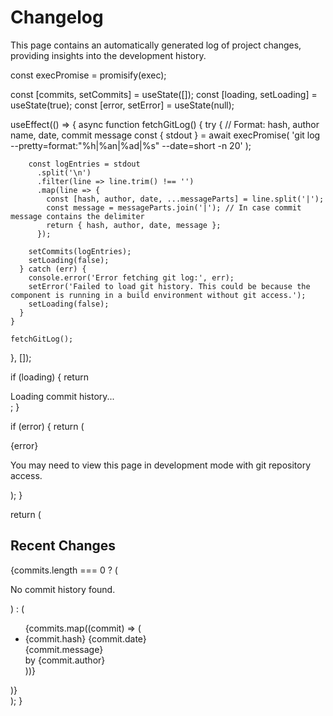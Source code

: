 # Changelog

This page contains an automatically generated log of project changes, providing insights into the development history.


const execPromise = promisify(exec);

  const [commits, setCommits] = useState([]);
  const [loading, setLoading] = useState(true);
  const [error, setError] = useState(null);

  useEffect(() => {
    async function fetchGitLog() {
      try {
        // Format: hash, author name, date, commit message
        const { stdout } = await execPromise(
          'git log --pretty=format:"%h|%an|%ad|%s" --date=short -n 20'
        );
        
        const logEntries = stdout
          .split('\n')
          .filter(line => line.trim() !== '')
          .map(line => {
            const [hash, author, date, ...messageParts] = line.split('|');
            const message = messageParts.join('|'); // In case commit message contains the delimiter
            return { hash, author, date, message };
          });
          
        setCommits(logEntries);
        setLoading(false);
      } catch (err) {
        console.error('Error fetching git log:', err);
        setError('Failed to load git history. This could be because the component is running in a build environment without git access.');
        setLoading(false);
      }
    }

    fetchGitLog();
  }, []);

  if (loading) {
    return <div>Loading commit history...</div>;
  }

  if (error) {
    return (
      <div className="error-message">
        <p>{error}</p>
        <p>You may need to view this page in development mode with git repository access.</p>
      </div>
    );
  }

  return (
    <div className="git-changelog">
      <h2>Recent Changes</h2>
      {commits.length === 0 ? (
        <p>No commit history found.</p>
      ) : (
        <ul className="commit-list">
          {commits.map((commit) => (
            <li key={commit.hash} className="commit-item">
              <div className="commit-header">
                <span className="commit-hash">{commit.hash}</span>
                <span className="commit-date">{commit.date}</span>
              </div>
              <div className="commit-message">{commit.message}</div>
              <div className="commit-author">by {commit.author}</div>
            </li>
          ))}
        </ul>
      )}
    </div>
  );
}

<style jsx>{`
  .git-changelog {
    margin: 2rem 0;
  }
  .commit-list {
    list-style: none;
    padding: 0;
  }
  .commit-item {
    padding: 1rem;
    border: 1px solid #eaeaea;
    margin-bottom: 1rem;
    border-radius: 4px;
  }
  .commit-header {
    display: flex;
    justify-content: space-between;
    margin-bottom: 0.5rem;
  }
  .commit-hash {
    font-family: monospace;
    color: #666;
  }
  .commit-date {
    color: #666;
  }
  .commit-message {
    font-weight: 500;
    margin-bottom: 0.5rem;
  }
  .commit-author {
    font-size: 0.9rem;
    color: #666;
  }
  .error-message {
    padding: 1rem;
    color: #721c24;
    background-color: #f8d7da;
    border: 1px solid #f5c6cb;
    border-radius: 4px;
  }
`}</style>

<GitChangelog />
